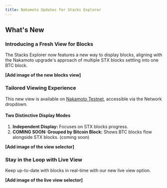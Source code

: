 ```yaml
---
title: Nakamoto Updates for Stacks Explorer
---
```


## What's New

### Introducing a Fresh View for Blocks

The Stacks Explorer now features a new way to display blocks, aligning with the Nakamoto upgrade's approach of multiple STX blocks settling into one BTC block.

**[Add image of the new blocks view]**

### Tailored Viewing Experience

This new view is available on [Nakamoto Testnet](https://explorer.hiro.so/?chain=testnet&api=https://api.nakamoto.testnet.hiro.so/), accessible via the Network dropdown.

#### Two Distinctive Display Modes

1. **Independent Display:** Focuses on STX blocks progress.
2. **COMING SOON: Grouped by Bitcoin Block:** Shows BTC blocks flow alongside STX blocks. (coming soon)

**[Add image of the view selector]**

### Stay in the Loop with Live View

Keep up-to-date with blocks in real-time with our new live view option.

**[Add image of the live view selector]**